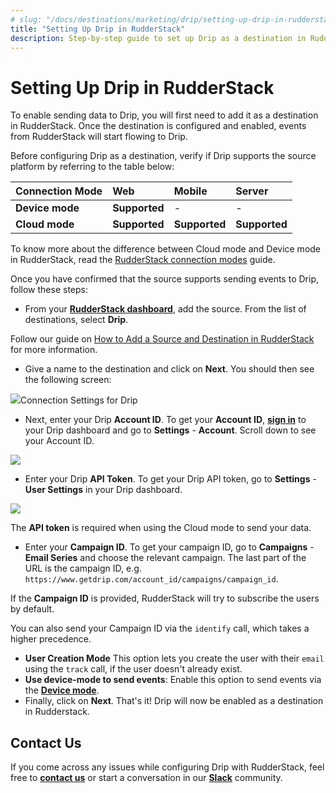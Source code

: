 ```yaml
---
# slug: "/docs/destinations/marketing/drip/setting-up-drip-in-rudderstack"
title: "Setting Up Drip in RudderStack"
description: Step-by-step guide to set up Drip as a destination in RudderStack.
---
```


# Setting Up Drip in RudderStack

To enable sending data to Drip, you will first need to add it as a destination in RudderStack. Once the destination is configured and enabled, events from RudderStack will start flowing to Drip.

Before configuring Drip as a destination, verify if Drip supports the source platform by referring to the table below:

| **Connection Mode** | **Web**       | **Mobile**    | **Server**    |
| :------------------ | :------------ | :------------ | :------------ |
| **Device mode**     | **Supported** | -             | -             |
| **Cloud** **mode**  | **Supported** | **Supported** | **Supported** |

<div class="infoBlock">

To know more about the difference between Cloud mode and Device mode in RudderStack, read the <a href="https://rudderstack.com/docs/connections/rudderstack-connection-modes/">RudderStack connection modes</a> guide.

</div>

Once you have confirmed that the source supports sending events to Drip, follow these steps:

- From your [**RudderStack dashboard**](https://app.rudderstack.com/), add the source. From the list of destinations, select **Drip**.

<div class="infoBlock">

Follow our guide on <a href="https://rudderstack.com/docs/connections/adding-source-and-destination-rudderstack/">How to Add a Source and Destination in RudderStack</a> for more information.

</div>

- Give a name to the destination and click on **Next**. You should then see the following screen:

<img src="../../../assets/3 (27).png" /><span class="imageTitle">Connection Settings for Drip</span>

- Next, enter your Drip **Account ID**. To get your **Account ID**, [**sign in**](https://login.getdrip.com/login/email) to your Drip dashboard and go to **Settings** - **Account**. Scroll down to see your Account ID.

<img src="https://user-images.githubusercontent.com/59817155/128679489-3cce8c00-3203-4ec6-ac7b-ae883fcd4e69.png" />

- Enter your Drip **API Token**. To get your Drip API token, go to **Settings** - **User Settings** in your Drip dashboard.

<img src="https://user-images.githubusercontent.com/59817155/128698438-9e37b1ca-eb3b-4217-9deb-53a47ded5119.png" />

<div class="infoBlock">

The **API token** is required when using the Cloud mode to send your data.

</div>

- Enter your **Campaign ID**. To get your campaign ID, go to **Campaigns** - **Email Series** and choose the relevant campaign. The last part of the URL is the campaign ID, e.g. `https://www.getdrip.com/account_id/campaigns/campaign_id`.

<div class="infoBlock">

If the **Campaign ID** is provided, RudderStack will try to subscribe the users by default.

</div>

<div class="successBlock">

  You can also send your Campaign ID via the <code class="inline-code">identify</code> call, which takes a
  higher precedence.
</div>

- **User Creation Mode** This option lets you create the user with their `email` using the `track` call, if the user doesn't already exist.
- **Use device-mode to send events**: Enable this option to send events via the [**Device mode**](https://rudderstack.com/docs/connections/rudderstack-connection-modes//).
- Finally, click on **Next**. That's it! Drip will now be enabled as a destination in Rudderstack.

## Contact Us

If you come across any issues while configuring Drip with RudderStack, feel free to [**contact us**](mailto:%20docs@rudderstack.com) or start a conversation in our [**Slack**](https://rudderstack.com/join-rudderstack-slack-community) community.
